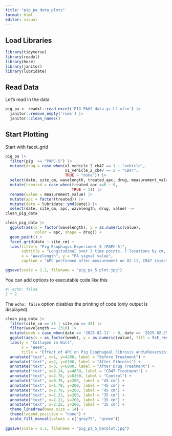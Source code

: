 ```yaml
---
title: "pig_pa_data_plots"
format: html
editor: visual
---
```


## Load Libraries

```r
library(tidyverse)
library(readxl)
library(here)
library(janitor)
library(lubridate)
```

## Read Data

Let's read in the data

```r
pig_pa <- readxl::read_excel('PIG PAUS data_yc_LJ.xlsx') |> 
  janitor::remove_empty('rows') |> 
  janitor::clean_names()
```

## Start Plotting

Start with facet_grid

```r
pig_pa |> 
  filter(pig  == "PAPC-5") |> 
  mutate(drug = case_when(x1_vehicle_2_cb47 == 1 ~ "vehicle",
                          x1_vehicle_2_cb47 == 2 ~ "CB47",
                          TRUE ~ "none")) |> 
  select(date, site_cm, wavelength, treated_apc, drug, measurement_value) |> 
  mutate(treated = case_when(treated_apc ==0 ~ 0,
                             TRUE ~ 1)) |> 
  rename(value = measurement_value) |> 
  mutate(apc = factor(treated)) |> 
  mutate(date = lubridate::ymd(date)) |> 
  select(date, site_cm, apc, wavelength, drug, value) ->
clean_pig_data

clean_pig_data |> 
  ggplot(aes(x = factor(wavelength), y = as.numeric(value), 
             color = apc, shape = drug)) + 
  geom_point() +
  facet_grid(date ~ site_cm) +
  labs(title = "Pig Esophagus Experiment 5 (PAPC-5)",
       subtitle = "Longitudinal over 3 time points, 7 locations by cm, with and without APC to induce fibrosis, and CB47 drug to reverse fibrosis",
       x = "Wavelength", y = "PA signal value",
       caption = "APC performed after measurement on 02-11, CB47 injected after measurement on 02-25" )

ggsave(scale = 1.2, filename = "pig_pa_5 plot.jpg")
```

You can add options to executable code like this

```r
#| echo: false
2 * 2
```

The `echo: false` option disables the printing of code (only output is displayed).

```r
clean_pig_data |> 
  filter(site_cm == 35 | site_cm == 45) |> 
  filter(wavelength == 1310) |>  
  mutate(week = case_when(date == '2025-02-11' ~ 0, date == '2025-02-25' ~ 2, TRUE ~ 4)) |> 
  ggplot(aes(x = as_factor(week), y = as.numeric(value), fill = fct_rev(as_factor(site_cm)))) + geom_col(position = 'dodge2') +
  labs(y = "Collagen in Wall",
       x = "Week",
       title = "Effect of APC on Pig Esophageal Fibrosis and\nReversibility with CB47 Stricture Injection") +
  annotate("text", x=1, y=4200, label = "Before Treatment") +
  annotate("text", x=2, y=6100, label = "After Fibrosis") +
  annotate("text", x=3, y=6800, label = "After Drug Treatment") +
  annotate("text", x=3.24, y=4650, label = "CB47 Treatment") +
  annotate("text", x=2.78, y=6300, label = "Control") +
  annotate("text", x=0.78, y=200, label = "45 cm") +
  annotate("text", x=1.78, y=200, label = "45 cm") +
  annotate("text", x=2.78, y=200, label = "45 cm") +
  annotate("text", x=1.22, y=200, label = "35 cm") +
  annotate("text", x=2.22, y=200, label = "35 cm") +
  annotate("text", x=3.22, y=200, label = "35 cm") +
  theme_linedraw(base_size = 14) +
  theme(legend.position = "none") +
  scale_fill_manual(values = c("gray75", "green"))
  
ggsave(scale = 1.2, filename = "pig_pa_5_barplot.jpg")
```
